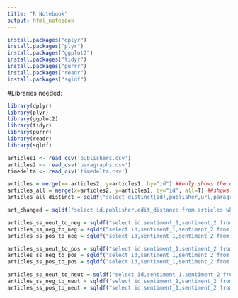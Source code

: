 ```yaml
---
title: "R Notebook"
output: html_notebook
---
```


```r
install.packages("dplyr")
install.packages("plyr")
install.packages("ggplot2")
install.packages("tidyr")
install.packages("purrr")
install.packages("readr")
install.packages("sqldf")
```

#Libraries needed:

```r
library(dplyr)
library(plyr)
library(ggplot2)
library(tidyr)
library(purrr)
library(readr)
library(sqldf)
```


```r
articles1 <- read_csv('publishers.csv')
articles2 <- read_csv('paragraphs.csv')
timedelta <- read_csv('timedelta.csv')

articles = merge(x= articles2, y=articles1, by="id") ##only shows the ones with change by default
articles_all = merge(x=articles2, y=articles1, by="id", all=T) ##shows all articles
articles_all_distinct = sqldf("select distinct(id),publisher,url,paragraphs_changed,paragraphs_added,paragraphs_removed from articles_all")

art_changed = sqldf("select id,publisher,edit_distance from articles where sentiment_1!=0 and sentiment_2!=0")

articles_ss_neut_to_neg = sqldf("select id,sentiment_1,sentiment_2 from articles where sentiment_1>1 and sentiment_1<2 and sentiment_2<1 and sentiment_1!=0 and sentiment_2!=0")
articles_ss_neg_to_neg = sqldf("select id,sentiment_1,sentiment_2 from articles where sentiment_1<1 and sentiment_2<1 and sentiment_1!=0 and sentiment_2!=0")
articles_ss_pos_to_neg = sqldf("select id,sentiment_1,sentiment_2 from articles where sentiment_1>2 and sentiment_2<1 and sentiment_1!=0 and sentiment_2!=0")

articles_ss_neut_to_pos = sqldf("select id,sentiment_1,sentiment_2 from articles where sentiment_1>1 and sentiment_1<2 and sentiment_2>2 and sentiment_1!=0 and sentiment_2!=0")
articles_ss_neg_to_pos = sqldf("select id,sentiment_1,sentiment_2 from articles where sentiment_1<1 and sentiment_2>2 and sentiment_1!=0 and sentiment_2!=0")
articles_ss_pos_to_pos = sqldf("select id,sentiment_1,sentiment_2 from articles where sentiment_1>2 and sentiment_2>2 and sentiment_1!=0 and sentiment_2!=0")

articles_ss_neut_to_neut = sqldf("select id,sentiment_1,sentiment_2 from articles where sentiment_1>1 and sentiment_1<2 and sentiment_2>1 and sentiment_2<2 and sentiment_1!=0 and sentiment_2!=0")
articles_ss_neg_to_neut = sqldf("select id,sentiment_1,sentiment_2 from articles where sentiment_1<1 and sentiment_2>1 and sentiment_2<2 and sentiment_1!=0 and sentiment_2!=0")
articles_ss_pos_to_neut = sqldf("select id,sentiment_1,sentiment_2 from articles where sentiment_1>2 and sentiment_2>1 and sentiment_2<2 and sentiment_1!=0 and sentiment_2!=0")

```